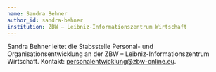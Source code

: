 ---
name: Sandra Behner
author_id: sandra-behner
institution: ZBW – Leibniz-Informationszentrum Wirtschaft
---

Sandra Behner leitet die Stabsstelle Personal- und Organisationsentwicklung an der ZBW – Leibniz-Informationszentrum Wirtschaft. Kontakt: personalentwicklung@zbw-online.eu.
